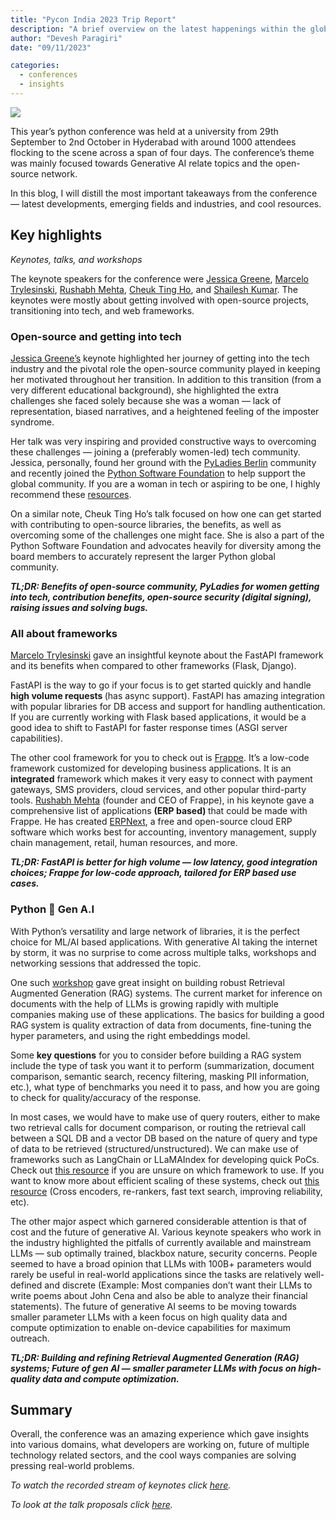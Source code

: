 ```yaml
---
title: "Pycon India 2023 Trip Report"
description: "A brief overview on the latest happenings within the global Python community"
author: "Devesh Paragiri"
date: "09/11/2023"

categories:
  - conferences
  - insights
---
```



![](images/pycon.webp)

This year’s python conference was held at a university from 29th September to 2nd October in Hyderabad with around 1000 attendees flocking to the scene across a span of four days. The conference’s theme was mainly focused towards Generative AI relate topics and the open-source network.

In this blog, I will distill the most important takeaways from the conference — latest developments, emerging fields and industries, and cool resources.

## Key highlights

*Keynotes, talks, and workshops*

The keynote speakers for the conference were [Jessica Greene](https://www.linkedin.com/in/jessica0greene/), [Marcelo Trylesinski](https://www.linkedin.com/in/marcelotryle/), [Rushabh Mehta](https://www.linkedin.com/in/rushabhmehta1/), [Cheuk Ting Ho](https://www.linkedin.com/in/marcelotryle/), and [Shailesh Kumar](https://www.linkedin.com/in/shaileshk/). The keynotes were mostly about getting involved with open-source projects, transitioning into tech, and web frameworks.

### Open-source and getting into tech

[Jessica Greene’s](https://www.linkedin.com/in/jessica0greene/) keynote highlighted her journey of getting into the tech industry and the pivotal role the open-source community played in keeping her motivated throughout her transition. In addition to this transition (from a very different educational background), she highlighted the extra challenges she faced solely because she was a woman — lack of representation, biased narratives, and a heightened feeling of the imposter syndrome.

Her talk was very inspiring and provided constructive ways to overcoming these challenges — joining a (preferably women-led) tech community. Jessica, personally, found her ground with the [PyLadies Berlin](https://berlin.pyladies.com/) community and recently joined the [Python Software Foundation](https://www.python.org/psf-landing/) to help support the global community. If you are a woman in tech or aspiring to be one, I highly recommend these [resources](https://careerfoundry.com/en/blog/career-change/resources-empower-women-in-tech/).

On a similar note, Cheuk Ting Ho’s talk focused on how one can get started with contributing to open-source libraries, the benefits, as well as overcoming some of the challenges one might face. She is also a part of the Python Software Foundation and advocates heavily for diversity among the board members to accurately represent the larger Python global community.

***TL;DR: Benefits of open-source community, PyLadies for women getting into tech, contribution benefits, open-source security (digital signing), raising issues and solving bugs.***

### All about frameworks

[Marcelo Trylesinski](https://www.linkedin.com/in/marcelotryle/) gave an insightful keynote about the FastAPI framework and its benefits when compared to other frameworks (Flask, Django).

FastAPI is the way to go if your focus is to get started quickly and handle **high volume requests **(has async support). FastAPI has amazing integration with popular libraries for DB access and support for handling authentication. If you are currently working with Flask based applications, it would be a good idea to shift to FastAPI for faster response times (ASGI server capabilities).

The other cool framework for you to check out is [Frappe](https://frappeframework.com/). It’s a low-code framework customized for developing business applications. It is an **integrated** framework which makes it very easy to connect with payment gateways, SMS providers, cloud services, and other popular third-party tools. [Rushabh Mehta](https://www.linkedin.com/in/rushabhmehta1/) (founder and CEO of Frappe), in his keynote gave a comprehensive list of applications **(ERP based) **that could be made with Frappe. He has created [ERPNext](https://erpnext.com/), a free and open-source cloud ERP software which works best for accounting, inventory management, supply chain management, retail, human resources, and more.

***TL;DR: FastAPI is better for high volume — low latency, good integration choices; Frappe for low-code approach, tailored for ERP based use cases.***

### Python 🤝 Gen A.I

With Python’s versatility and large network of libraries, it is the perfect choice for ML/AI based applications. With generative AI taking the internet by storm, it was no surprise to come across multiple talks, workshops and networking sessions that addressed the topic.

One such [workshop](https://docs.google.com/presentation/d/153cGX9dHrm5DD_PYmeIq7CAX-AtVoqoq/edit#slide=id.p17) gave great insight on building robust Retrieval Augmented Generation (RAG) systems. The current market for inference on documents with the help of LLMs is growing rapidly with multiple companies making use of these applications. The basics for building a good RAG system is quality extraction of data from documents, fine-tuning the hyper parameters, and using the right embeddings model.

Some **key questions** for you to consider before building a RAG system include the type of task you want it to perform (summarization, document comparison, semantic search, recency filtering, masking PII information, etc.), what type of benchmarks you need it to pass, and how you are going to check for quality/accuracy of the response.

In most cases, we would have to make use of query routers, either to make two retrieval calls for document comparison, or routing the retrieval call between a SQL DB and a vector DB based on the nature of query and type of data to be retrieved (structured/unstructured). We can make use of frameworks such as LangChain or LLaMAIndex for developing quick PoCs. Check out [this resource](https://community.openai.com/t/llamaindex-vs-langchain-which-one-should-be-used/163139) if you are unsure on which framework to use. If you want to know more about efficient scaling of these systems, check out [this resource](https://docs.google.com/presentation/d/1xmXqStTH7ORoz7tZ0JG6u23wI8C5GGxSG1khe_cDbsc/edit#slide=id.g25a96073e3f_0_1070) (Cross encoders, re-rankers, fast text search, improving reliability, etc).

The other major aspect which garnered considerable attention is that of cost and the future of generative AI. Various keynote speakers who work in the industry highlighted the pitfalls of currently available and mainstream LLMs — sub optimally trained, blackbox nature, security concerns. People seemed to have a broad opinion that LLMs with 100B+ parameters would rarely be useful in real-world applications since the tasks are relatively well-defined and discrete (Example: Most companies don’t want their LLMs to write poems about John Cena and also be able to analyze their financial statements). The future of generative AI seems to be moving towards smaller parameter LLMs with a keen focus on high quality data and compute optimization to enable on-device capabilities for maximum outreach.

***TL;DR: Building and refining Retrieval Augmented Generation (RAG) systems; Future of gen AI — smaller parameter LLMs with focus on high-quality data and compute optimization.***

## Summary

Overall, the conference was an amazing experience which gave insights into various domains, what developers are working on, future of multiple technology related sectors, and the cool ways companies are solving pressing real-world problems.

*To watch the recorded stream of keynotes click [here](https://www.youtube.com/watch?v=EtglvudUZZI).*

*To look at the talk proposals click [here](https://in.pycon.org/cfp/pycon-india-2023/proposals/).*
